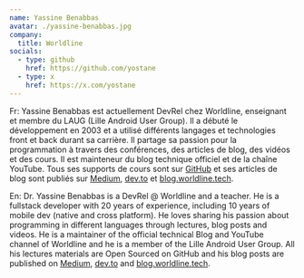```yaml
---
name: Yassine Benabbas
avatar: ./yassine-benabbas.jpg
company:
  title: Worldline
socials:
  - type: github
    href: https://github.com/yostane
  - type: x
    href: https://x.com/yostane
---
```


Fr: Yassine Benabbas est actuellement DevRel chez Worldline, enseignant et membre du LAUG (Lille Android User Group).
Il a débuté le développement en 2003 et a utilisé différents langages et technologies front et back durant sa carrière. Il partage sa passion pour la programmation à travers des conférences, des articles de blog, des vidéos et des cours. Il est mainteneur du blog technique officiel et de la chaîne YouTube.
Tous ses supports de cours sont sur [GitHub](https://github.com/stars/yostane/lists/teach) et ses articles de blog sont publiés sur [Medium](https://medium.com/@yostane), [dev.to](https://dev.to/yostane) et [blog.worldline.tech](https://blog.worldline.tech/author/yassine-benabbas.html).

En: Dr. Yassine Benabbas is a DevRel @ Worldline and a teacher. He is a fullstack developer with 20 years of experience, including 10 years of mobile dev (native and cross platform). He loves sharing his passion about programming in different languages through lectures, blog posts and videos. He is a maintainer of the official technical Blog and YouTube channel of Worldline and he is a member of the Lille Android User Group.
All his lectures materials are Open Sourced on GitHub and his blog posts are published on [Medium](https://medium.com/@yostane), [dev.to](https://dev.to/yostane) and [blog.worldline.tech](https://blog.worldline.tech/author/yassine-benabbas.html).